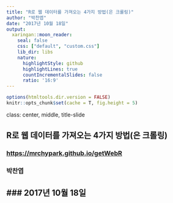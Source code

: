 ```yaml
---
title: "R로 웹 데이터를 가져오는 4가지 방법(은 크롤링)"
author: "박찬엽"
date: "2017년 10월 18일"
output:
  xaringan::moon_reader:
    seal: false
    css: ["default", "custom.css"]
    lib_dir: libs
    nature:
      highlightStyle: github
      highlightLines: true
      countIncrementalSlides: false
      ratio: '16:9'
---
```


```r
options(htmltools.dir.version = FALSE)
knitr::opts_chunk$set(cache = T, fig.height = 5)
```


class: center, middle, title-slide

## R로 웹 데이터를 가져오는 4가지 방법(은 크롤링)

### <https://mrchypark.github.io/getWebR>

### 박찬엽

### 2017년 10월 18일
---
